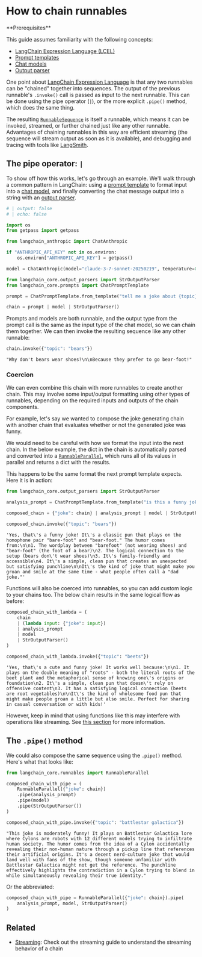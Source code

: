 # How to chain runnables

<Info>
**Prerequisites**


This guide assumes familiarity with the following concepts:
- [LangChain Expression Language (LCEL)](/oss/python/concepts/lcel)
- [Prompt templates](/oss/python/concepts/prompt_templates)
- [Chat models](/oss/python/concepts/chat_models)
- [Output parser](/oss/python/concepts/output_parsers)

</Info>

One point about [LangChain Expression Language](/oss/python/concepts/lcel) is that any two runnables can be "chained" together into sequences. The output of the previous runnable's `.invoke()` call is passed as input to the next runnable. This can be done using the pipe operator (`|`), or the more explicit `.pipe()` method, which does the same thing.

The resulting [`RunnableSequence`](https://python.langchain.com/api_reference/core/runnables/langchain_core.runnables.base.RunnableSequence.html) is itself a runnable, which means it can be invoked, streamed, or further chained just like any other runnable. Advantages of chaining runnables in this way are efficient streaming (the sequence will stream output as soon as it is available), and debugging and tracing with tools like [LangSmith](/oss/python/how-to/debugging).

## The pipe operator: `|`

To show off how this works, let's go through an example. We'll walk through a common pattern in LangChain: using a [prompt template](/docs/how_to#prompt-templates) to format input into a [chat model](/docs/how_to#chat-models), and finally converting the chat message output into a string with an [output parser](/docs/how_to#output-parsers).

<ChatModelTabs
  customVarName="model"
/>



```python
# | output: false
# | echo: false

import os
from getpass import getpass

from langchain_anthropic import ChatAnthropic

if "ANTHROPIC_API_KEY" not in os.environ:
    os.environ["ANTHROPIC_API_KEY"] = getpass()

model = ChatAnthropic(model="claude-3-7-sonnet-20250219", temperature=0)
```


```python
from langchain_core.output_parsers import StrOutputParser
from langchain_core.prompts import ChatPromptTemplate

prompt = ChatPromptTemplate.from_template("tell me a joke about {topic}")

chain = prompt | model | StrOutputParser()
```

Prompts and models are both runnable, and the output type from the prompt call is the same as the input type of the chat model, so we can chain them together. We can then invoke the resulting sequence like any other runnable:


```python
chain.invoke({"topic": "bears"})
```



```output
"Why don't bears wear shoes?\n\nBecause they prefer to go bear-foot!"
```


### Coercion

We can even combine this chain with more runnables to create another chain. This may involve some input/output formatting using other types of runnables, depending on the required inputs and outputs of the chain components.

For example, let's say we wanted to compose the joke generating chain with another chain that evaluates whether or not the generated joke was funny.

We would need to be careful with how we format the input into the next chain. In the below example, the dict in the chain is automatically parsed and converted into a [`RunnableParallel`](/oss/python/how-to/parallel), which runs all of its values in parallel and returns a dict with the results.

This happens to be the same format the next prompt template expects. Here it is in action:


```python
from langchain_core.output_parsers import StrOutputParser

analysis_prompt = ChatPromptTemplate.from_template("is this a funny joke? {joke}")

composed_chain = {"joke": chain} | analysis_prompt | model | StrOutputParser()

composed_chain.invoke({"topic": "bears"})
```



```output
'Yes, that\'s a funny joke! It\'s a classic pun that plays on the homophone pair "bare-foot" and "bear-foot." The humor comes from:\n\n1. The wordplay between "barefoot" (not wearing shoes) and "bear-foot" (the foot of a bear)\n2. The logical connection to the setup (bears don\'t wear shoes)\n3. It\'s family-friendly and accessible\n4. It\'s a simple, clean pun that creates an unexpected but satisfying punchline\n\nIt\'s the kind of joke that might make you groan and smile at the same time - what people often call a "dad joke."'
```


Functions will also be coerced into runnables, so you can add custom logic to your chains too. The below chain results in the same logical flow as before:


```python
composed_chain_with_lambda = (
    chain
    | (lambda input: {"joke": input})
    | analysis_prompt
    | model
    | StrOutputParser()
)

composed_chain_with_lambda.invoke({"topic": "beets"})
```



```output
'Yes, that\'s a cute and funny joke! It works well because:\n\n1. It plays on the double meaning of "roots" - both the literal roots of the beet plant and the metaphorical sense of knowing one\'s origins or foundation\n2. It\'s a simple, clean pun that doesn\'t rely on offensive content\n3. It has a satisfying logical connection (beets are root vegetables)\n\nIt\'s the kind of wholesome food pun that might make people groan a little but also smile. Perfect for sharing in casual conversation or with kids!'
```


However, keep in mind that using functions like this may interfere with operations like streaming. See [this section](/oss/python/how-to/functions) for more information.

## The `.pipe()` method

We could also compose the same sequence using the `.pipe()` method. Here's what that looks like:


```python
from langchain_core.runnables import RunnableParallel

composed_chain_with_pipe = (
    RunnableParallel({"joke": chain})
    .pipe(analysis_prompt)
    .pipe(model)
    .pipe(StrOutputParser())
)

composed_chain_with_pipe.invoke({"topic": "battlestar galactica"})
```



```output
"This joke is moderately funny! It plays on Battlestar Galactica lore where Cylons are robots with 12 different models trying to infiltrate human society. The humor comes from the idea of a Cylon accidentally revealing their non-human nature through a pickup line that references their artificial origins. It's a decent nerd-culture joke that would land well with fans of the show, though someone unfamiliar with Battlestar Galactica might not get the reference. The punchline effectively highlights the contradiction in a Cylon trying to blend in while simultaneously revealing their true identity."
```


Or the abbreviated:


```python
composed_chain_with_pipe = RunnableParallel({"joke": chain}).pipe(
    analysis_prompt, model, StrOutputParser()
)
```

## Related

- [Streaming](/oss/python/how-to/streaming/): Check out the streaming guide to understand the streaming behavior of a chain
